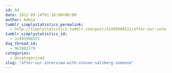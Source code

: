 ```yaml
---
id: 64
date: 2012-09-14T01:16:00+00:00
author: Admin
tumblr_simplystatistics_permalink:
  - http://simplystatistics.tumblr.com/post/31495998511/after-our-interview-with-steven-salzberg-someone
tumblr_simplystatistics_id:
  - 31495998511
dsq_thread_id:
  - 967802179
categories:
  - Uncategorized
slug: "after-our-interview-with-steven-salzberg-someone"
---
```

